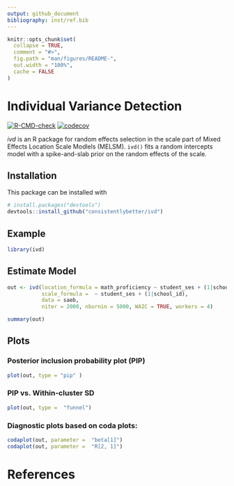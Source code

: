 ```yaml
---
output: github_document
bibliography: inst/ref.bib
---
```


<!-- README.md is generated from README.Rmd. Please edit that file -->
<!-- knit with rmarkdown::render("README.Rmd", output_format = "md_document") -->

```r
knitr::opts_chunk$set(
  collapse = TRUE,
  comment = "#>",
  fig.path = "man/figures/README-",
  out.width = "100%",
  cache = FALSE
)
```

# Individual Variance Detection


<!-- badges: start -->
[![R-CMD-check](https://github.com/ph-rast/ivd/actions/workflows/R-CMD-check.yaml/badge.svg)](https://github.com/ph-rast/ivd/actions/workflows/R-CMD-check.yaml)
[![codecov](https://codecov.io/gh/consistentlyBetter/ivd/graph/badge.svg?token=SD0PM5BVIL)](https://codecov.io/gh/consistentlyBetter/ivd)
<!-- badges: end -->

*ivd* is an R package for random effects selection in the scale part of Mixed Effects Location Scale Modlels (MELSM). `ivd()` fits a random intercepts model with a spike-and-slab prior on the random effects of the scale.

## Installation

This package can be installed with 

``` r
# install.packages("devtools")
devtools::install_github("consistentlybetter/ivd")
```

## Example


```r
library(ivd)
```

## Estimate Model

```r
out <- ivd(location_formula = math_proficiency ~ student_ses + (1|school_id),
           scale_formula =  ~ student_ses + (1|school_id),
           data = saeb,
           niter = 2000, nburnin = 5000, WAIC = TRUE, workers = 4)
```

```r
summary(out)
```

## Plots

### Posterior inclusion probability plot (PIP)

```r
plot(out, type = "pip" )
```
### PIP vs. Within-cluster SD

```r
plot(out, type =  "funnel")
```

### Diagnostic plots based on coda plots:

```r
codaplot(out, parameter =  "beta[1]")
codaplot(out, parameter =  "R[2, 1]")
```

# References
